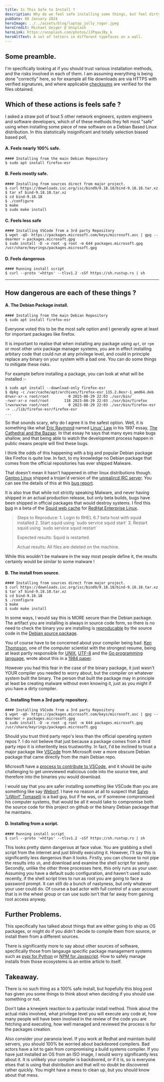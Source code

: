 ```yaml
---
title: Is This Safe to Install ?
description: Why do we feel safe installing some things, but feel dirty installing others ?
pubDate: 08 January 2024
heroImage: ../../assets/blog/laptop_jolly_roger.jpeg
heroCredit: Michael Geiger @ Unsplash
heroLink: https://unsplash.com/photos/JJPqavJBy_k
heroAltText: A set of letters in different typefaces on a wall.
---
```



## Some preamble.

I'm specifically looking at if you should trust various installation methods, and the risks involved in each of them.
I am assuming everything is being done "correctly" here, so for example all file downloads are via HTTPS with verified
signatures, and where applicable [checksums](https://www.debian.org/doc/manuals/securing-debian-manual/deb-pack-sign.en.html)
are verified for the files obtained.

## Which of these actions is feels safe ?

I asked a straw poll of bout 5 other network engineers, system engineers and software developers, which of
of these methods they felt most "safe" using when installing some piece of new software on a Debian Based
Linux distribution. In this statistically insignificant and totally selection biased based poll,  

#### A. Feels nearly 100% safe.

```
#### Installing from the main Debian Repository
$ sudo apt install firefox-esr
```

#### B. Feels mostly safe.

```
#### Installing from sources direct from major project.
$ curl https://downloads.isc.org/isc/bind9/9.18.18/bind-9.18.18.tar.xz
$ tar xf bind-9.18.18.tar.xz
$ cd bind-9.18.18
$ ./configure
$ make
$ sudo make install
```

#### C. Feels less safe

```
#### Installing VSCode from a 3rd party Repository
$ wget -qO- https://packages.microsoft.com/keys/microsoft.asc | gpg --dearmor > packages.microsoft.gpg
$ sudo install -D -o root -g root -m 644 packages.microsoft.gpg /usr/share/keyrings/packages.microsoft.gpg
```

#### D. Feels dangerous

```
#### Running install script
$ curl --proto '=https' --tlsv1.2 -sSf https://sh.rustup.rs | sh
```

---


## How dangerous are each of these things ?

#### A. The Debian Package install.

```
#### Installing from the main Debian Repository
$ sudo apt install firefox-esr
```

Everyone voted this to be the most safe option and I generally agree at least for important
packages like firefox.

It is important to realise that when installing 
any package using `apt`, or `rpm` or most other unix package manager systems, you are in effect installing 
arbitary code that could run at any privilege level, and could in principle replace any binary
on your system with a bad one. You can do some things to mitigate these risks.

For example before installing a package, you can look at what will be installed :-

```
$ sudo apt install --download-only firefox-esr
$ dpkg -c /var/cache/apt/archives/firefox-esr_115.2.0esr-1_amd64.deb
drwxr-xr-x root/root         0 2023-08-29 22:03 ./usr/bin/
-rwxr-xr-x root/root       118 2023-08-29 22:03 ./usr/bin/firefox
lrwxrwxrwx root/root         0 2023-08-29 22:03 ./usr/bin/firefox-esr -> ../lib/firefox-esr/firefox-esr
...
```

So that sounds scary, why do I agree it is the safest option. Well, it is something like what
[Eric Raymond](https://en.wikipedia.org/wiki/Eric_S._Raymond) 
named [Linus' Law](https://en.wikipedia.org/wiki/Linus%27s_law) in his 1997 essay,
[The Cathedral and the Bazaar](https://en.wikipedia.org/wiki/The_Cathedral_and_the_Bazaar). In
that essay he says that many eyes make bugs shallow, and that being able to watch the development
process happen in public means people will find these bugs.

I think the odds of this happening with a big and popular Debian package like Firefox is quite low.
In fact, to my knowledge no Debian package that comes from the official repositories has ever 
shipped Malware.

That doesn't mean it hasn't happened in other linux distributions though. [Gentoo Linux](https://www.gentoo.org/) 
shipped a trojan'd version of the [unrealircd IRC server](https://www.unrealircd.org/). 
You can see the details of this at this [bug report](https://bugs.gentoo.org/323691).

It is also true that while not strictly speaking Malware, and never having shipped in an
actual production release, but only beta builds, bugs have been shipped in official packages that would
destroy systems. I find this [bug](https://bugzilla.redhat.com/show_bug.cgi?id=1202858)
in a beta of the [Squid web cache](http://www.squid-cache.org/) for 
[RedHat Enterprise Linux](https://www.redhat.com/en/technologies/linux-platforms/enterprise-linux).

<blockquote>
Steps to Reproduce:
1. Login to RHEL 6.7 beta host with squid installed
2. Start squid using `sudo service squid start`
3. Restart squid using `sudo service squid restart`

Expected results: Squid is restarted.

Actual results: All files are deleted on the machine.
</blockquote>

While this wouldn't be malware in the way most people define it, the results certainly would be similar to some malware !

#### B. The install from source.

```
#### Installing from sources direct from major project.
$ curl https://downloads.isc.org/isc/bind9/9.18.18/bind-9.18.18.tar.xz
$ tar xf bind-9.18.18.tar.xz
$ cd bind-9.18.18
$ ./configure
$ make
$ sudo make install
```

In some ways, I would say this is MORE secure than the Debian package. The artifact you are installing is
always in source code form, so there is no need to check the binary you are installing is 
[reproducable](https://nocomplexity.com/documents/securityarchitecture/prevention/reproduciblebuilds.html)
by the source code in the [Debian source package](https://wiki.debian.org/Packaging/SourcePackage).

You of course have to be concerned about your compiler being bad. [Ken Thompson](https://en.wikipedia.org/wiki/Ken_Thompson),
one of the computer scientist with the strongest resume, being at least partly responsible for [UNIX](https://en.wikipedia.org/wiki/Unix),
[UTF-8](https://en.wikipedia.org/wiki/UTF-8) and the [Go programming language](https://go.dev/), wrote about this in a 
[1984 paper](https://www.cs.cmu.edu/~rdriley/487/papers/Thompson_1984_ReflectionsonTrustingTrust.pdf).

However you had this fear in the case of the binary package, it just wasn't YOUR compiler you needed to worry about, but
the compiler on whatever system built the binary. The person that built the package may in principle at least be creating
malware without even knowing it, just as you might if you have a dirty compiler.

#### C. Installing from a 3rd party repository.

```
#### Installing VSCode from a 3rd party Repository
$ wget -qO- https://packages.microsoft.com/keys/microsoft.asc | gpg --dearmor > packages.microsoft.gpg
$ sudo install -D -o root -g root -m 644 packages.microsoft.gpg /usr/share/keyrings/packages.microsoft.gpg
```

Should you trust third party repo's less than the official operating system repos ?. I do not believe that just because a package
comes from a third party repo it is inheritently less trustworthy. In fact, I'd be inclined to trust a major package like
[VSCode](https://github.com/microsoft/vscode) from Microsoft over a more obscure Debian package that came directly from the
main Debian repo.

Microsoft have a [process to contribute to VSCode](https://github.com/microsoft/vscode/wiki/How-to-Contribute), and it should
be quite challenging to get unreviewed malicious code into the source tree, and therefore into the binaries you would download.

I would say that you are safer installing something like VSCode than you are something like say 
[Weborf](https://ltworf.github.io/weborf/). I have no reason at all to suspect that 
[Salvo 'LtWorf' Tomaselli](https://ltworf.github.io/) is a bad guy, but if he was, or if someone compromised his computer systems,
that would be all it would take to compromise both the source code for this project on github or the binary Debian package
that he maintains.

#### D. Installing from a script.

```
#### Running install script
$ curl --proto '=https' --tlsv1.2 -sSf https://sh.rustup.rs | sh
```

This looks pretty damn dangerous at face value. You are grabbing a shell script from the internet and just blindly executing it.
However, I'll say this is significantly less dangerous than it looks. Firstly, you can choose to not pipe the results into `sh`, and
download and examine the shell script for sanity. Secondly, unlike the other three processes here, this only runs as your user.
Assuming you have a default sudo configuration, and haven't used sudo recently, if the shell script tries to run as root you
are going to face a password prompt. It can still do a bunch of nastyness, but only whatever your user could do. Of course a 
bad actor with full control of a user account that is in the wheel group or can use sudo isn't that far away from 
gaining root access anyway.

## Further Problems.

This specifically has talked about things that are either going to ship as OS packages, or might do if you didn't decide to
compile them from source, or install them from a different sources.

There is significantly more to say about other sources of software, specifically those from langauge specific package
management systems such as [pypi for Python](https://pypi.org/) or [NPM for Javascript](https://www.npmjs.com/). How to safely
manage installs from those ecosystems is an entire article to itself.

## Takeaway.

There is no such thing as a 100% safe install, but hopefully this blog post has given you some things to think about when deciding
if you should use something or not.

Don't take a kneejerk reaction to a particular install method. Think about the actual risks involved, what privilege level you will
execute any code at, how many people will have been involved in the review of the code you are fetching and executing, how well
managed and reviewed the process is for the packages creation.

Also consider your paranoia level. If you work at Redhat and maintain build servers, you should 100% be worried about backdoored compilers.
Bad actors have a lot to gain from compromising a build systems compiler. If you have just installed an OS from an ISO image, I would worry
significantly less about it. It is unlikely your compiler is backdoored, or if it is, so is everyone elses that is using that distribution
and that will no doubt be discovered rather quickly. You might have a mess to clean up, but you should know about that mess.
